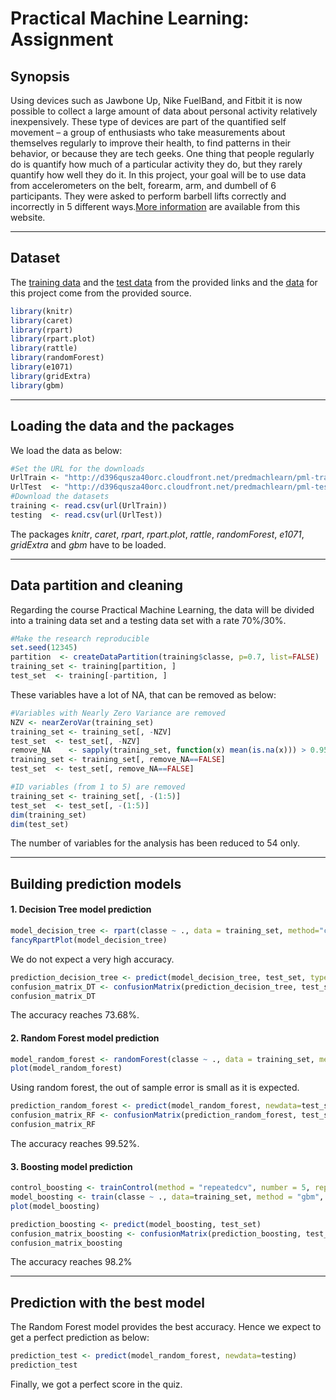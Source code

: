 # Practical Machine Learning: Assignment

## Synopsis

Using devices such as Jawbone Up, Nike FuelBand, and Fitbit it is now possible to collect a large amount of data about personal activity relatively inexpensively. These type of devices are part of the quantified self movement – a group of enthusiasts who take measurements about themselves regularly to improve their health, to find patterns in their behavior, or because they are tech geeks. One thing that people regularly do is quantify how much of a particular activity they do, but they rarely quantify how well they do it. In this project, your goal will be to use data from accelerometers on the belt, forearm, arm, and dumbell of 6 participants. They were asked to perform barbell lifts correctly and incorrectly in 5 different ways.[More information](http://web.archive.org/web/20161224072740/http:/groupware.les.inf.puc-rio.br/har) are available from this website.

---


## Dataset

The [training data](https://d396qusza40orc.cloudfront.net/predmachlearn/pml-training.csv) and the [test data](https://d396qusza40orc.cloudfront.net/predmachlearn/pml-testing.csv) from the provided links and the [data](http://web.archive.org/web/20161224072740/http:/groupware.les.inf.puc-rio.br/har) for this project come from the provided source.

```{r, echo=FALSE, results='hide', warning=FALSE, message=FALSE}
library(knitr)
library(caret)
library(rpart)
library(rpart.plot)
library(rattle)
library(randomForest)
library(e1071)
library(gridExtra)
library(gbm)
```

---


## Loading the data and the packages

We load the data as below:

```{r}
#Set the URL for the downloads
UrlTrain <- "http://d396qusza40orc.cloudfront.net/predmachlearn/pml-training.csv"
UrlTest  <- "http://d396qusza40orc.cloudfront.net/predmachlearn/pml-testing.csv"
#Download the datasets
training <- read.csv(url(UrlTrain))
testing  <- read.csv(url(UrlTest))
```

The packages _knitr_, _caret_, _rpart_, _rpart.plot_, _rattle_, _randomForest_, _e1071_, _gridExtra_ and _gbm_ have to be loaded.

---


## Data partition and cleaning

Regarding the course Practical Machine Learning, the data will be divided into a training data set and a testing data set with a rate 70%/30%.

```{r}
#Make the research reproducible
set.seed(12345)
partition  <- createDataPartition(training$classe, p=0.7, list=FALSE)
training_set <- training[partition, ]
test_set  <- training[-partition, ]
```

These variables have a lot of NA, that can be removed as below:

```{r}
#Variables with Nearly Zero Variance are removed
NZV <- nearZeroVar(training_set)
training_set <- training_set[, -NZV]
test_set  <- test_set[, -NZV]
remove_NA    <- sapply(training_set, function(x) mean(is.na(x))) > 0.95
training_set <- training_set[, remove_NA==FALSE]
test_set  <- test_set[, remove_NA==FALSE]

#ID variables (from 1 to 5) are removed
training_set <- training_set[, -(1:5)]
test_set  <- test_set[, -(1:5)]
dim(training_set)
dim(test_set)
```

The number of variables for the analysis has been reduced to 54 only.

---


## Building prediction models

#### 1. Decision Tree model prediction

```{r}
model_decision_tree <- rpart(classe ~ ., data = training_set, method="class", control = rpart.control(method = "cv", number = 10))
fancyRpartPlot(model_decision_tree)
```

We do not expect a very high accuracy.

```{r}
prediction_decision_tree <- predict(model_decision_tree, test_set, type = "class")
confusion_matrix_DT <- confusionMatrix(prediction_decision_tree, test_set$classe)
confusion_matrix_DT
```

The accuracy reaches 73.68%.

#### 2. Random Forest model prediction

```{r}
model_random_forest <- randomForest(classe ~ ., data = training_set, method = "rf", importance = T, trControl = trainControl(method = "cv", classProbs=TRUE,savePredictions=TRUE,allowParallel=TRUE, number = 10))
plot(model_random_forest)
```

Using random forest, the out of sample error is small as it is expected.

```{r}
prediction_random_forest <- predict(model_random_forest, newdata=test_set)
confusion_matrix_RF <- confusionMatrix(prediction_random_forest, test_set$classe)
confusion_matrix_RF
```

The accuracy reaches 99.52%.

#### 3. Boosting model prediction

```{r}
control_boosting <- trainControl(method = "repeatedcv", number = 5, repeats = 1)
model_boosting <- train(classe ~ ., data=training_set, method = "gbm", trControl = control_boosting, verbose = FALSE)
plot(model_boosting)
```

```{r}
prediction_boosting <- predict(model_boosting, test_set)
confusion_matrix_boosting <- confusionMatrix(prediction_boosting, test_set$classe)
confusion_matrix_boosting
```

The accuracy reaches 98.2%

---


## Prediction with the best model

The Random Forest model provides the best accuracy. Hence we expect to get a perfect prediction as below:

```{r}
prediction_test <- predict(model_random_forest, newdata=testing)
prediction_test
```

Finally, we got a perfect score in the quiz.